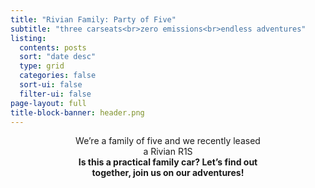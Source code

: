 ```yaml
---
title: "Rivian Family: Party of Five"
subtitle: "three carseats<br>zero emissions<br>endless adventures"
listing: 
  contents: posts
  sort: "date desc"
  type: grid
  categories: false
  sort-ui: false
  filter-ui: false
page-layout: full
title-block-banner: header.png 
---
```


<style>

.title {
  text-align: right;
  color: #e9ecef !important;
}

.subtitle {
    color: #e9ecef;
    text-align: right;
}

#title-block-header {
  position: relative;
  height: 300px;
}
</style>

::: {style="margin-left:100px; margin-right:100px; text-align:center;"}
We're a family of five and we recently leased a Rivian R1S<br>**Is this a practical family car? Let's find out together, join us on our adventures!** <br>

:::